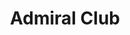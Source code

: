 ---
slug: admiral-club
link: /projects/admiral-club/
category: 'projects'
title: Admiral Club
publicData: Sep 11th 2020
pagesCount: 13
siteLink: https://admiral-club.igromov.digital
pages: 
    - page:
        - image: ../../assets/images/projects/project-40-admiral-club/admiral-club-0.png
        - title: Главная
    - page:
        - image: ../../assets/images/projects/project-40-admiral-club/admiral-club-1.png
        - title: Бани
    - page:
        - image: ../../assets/images/projects/project-40-admiral-club/admiral-club-2.png
        - title: Кухня
    - page:
        - image: ../../assets/images/projects/project-40-admiral-club/admiral-club-3.png
        - title: Бани single
    - page:
        - image: ../../assets/images/projects/project-40-admiral-club/admiral-club-4.png
        - title: Впечатления Лето
    - page:
        - image: ../../assets/images/projects/project-40-admiral-club/admiral-club-5.png
        - title: Впечатления Лето1
    - page:
        - image: ../../assets/images/projects/project-40-admiral-club/admiral-club-6.png
        - title: Впечатления Зима
    - page:
        - image: ../../assets/images/projects/project-40-admiral-club/admiral-club-7.png
        - title: Меню
    - page:
        - image: ../../assets/images/projects/project-40-admiral-club/admiral-club-8.png
        - title: Бронирование номеров
    - page:
        - image: ../../assets/images/projects/project-40-admiral-club/admiral-club-9.png
        - title: Впечатления Single
    - page:
        - image: ../../assets/images/projects/project-40-admiral-club/admiral-club-10.png
        - title: Впечатления бронирование
    - page:
        - image: ../../assets/images/projects/project-40-admiral-club/admiral-club-11.png
        - title: Сертификаты
    - page:
        - image: ../../assets/images/projects/project-40-admiral-club/admiral-club-12.png
        - title: Прайс лист
    - page:
        - image: ../../assets/images/projects/project-40-admiral-club/admiral-club-13.png
        - title: Главная
    - page:
        - image: ../../assets/images/projects/project-40-admiral-club/admiral-club-13.png
        - title: Главная
sortIdx: 40
---